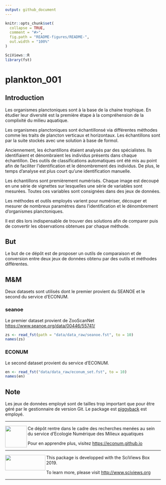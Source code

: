 ```yaml
---
output: github_document
---
```


<!-- README.md is generated from README.Rmd. Please edit that file -->

```r
knitr::opts_chunk$set(
  collapse = TRUE,
  comment = "#>",
  fig.path = "README-figures/README-",
  out.width = "100%"
)

SciViews::R
library(fst)
```


# plankton_001

<!-- badges: start -->
<!-- badges: end -->

## Introduction

Les organismes planctoniques sont à la base de la chaine trophique. En étudier leur diversité est la première étape à la compréhension de la complixité du milieu aquatique.

Les organismes planctoniques sont échantillonsé via différentes méthodes comme les traits de plancton verticaux et horizontaux. Les échantillons sont par la suite stockés avec une solution à base de formol. 

Anciennement, les échantillons étaient analysés par des spécialistes. Ils identifiaient et dénombraient les individus présents dans chaque échantillon. Des outils de classifications automatiques ont été mis au point afin de faciliter l'identification et le dénombrement des individus. De plus, le temps d'analyse est plus court qu'une identification manuelle.

Les échantillons sont premièrement numérisés. Chaque image est decoupé en une série de vignettes sur lesquelles une série de variables sont mesurées. Toutes ces variables sont consignées dans des jeux de données.

Les méthodes et outils employés varient pour numériser, découper et mesurer de nombreux paramètres dans l'identification et le dénombrement d'organismes planctoniques.

Il est dès lors indispensable de trouver des solutions afin de comparer puis de convertir les observations obtenues par chaque méthode.


## But

Le but de ce dépôt est de proposer un outils de comparaison et de conversion entre deux jeux de données obtenu par des outils et méthodes différentes. 

## M&M

Deux datasets sont utilisés dont le premier provient du SEANOE et le second du service d'ECONUM.

### seanoe

Le premier dataset provient de ZooScanNet  <https://www.seanoe.org/data/00446/55741/> 

```r
zs <- read_fst(path = "data/data_raw/seanoe.fst", to = 10)
names(zs)
```


### ECONUM 

Le second dataset provient du service d'ECONUM.

```r
en <- read_fst("data/data_raw/econum_set.fst", to = 10)
names(en)
```



## Note

Les jeux de données employé sont de tailles trop important que pour être géré par le gestionnaire de version Git. Le package est [piggyback](https://ropensci.github.io/piggyback/) est employé.

------

<img src="README-figures/EcoNum-logo.png" width="70" height="70" align="left"/>
Ce dépôt rentre dans le cadre des recherches menées au sein du service
d’Ecologie Numérique des Milieux aquatiques

Pour en apprendre plus, visitez
<https://econum.github.io>

-----


<img src="README-figures/site-title.png" width="130" height="50" align="left"/>    This package is developped with the SciViews Box 2019. 


To learn more, please visit <http://www.sciviews.org>

--------------

